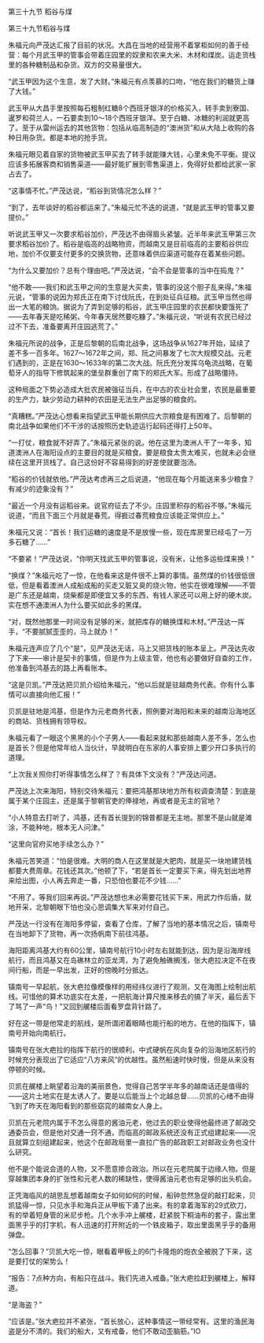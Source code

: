 

第三十九节 稻谷与煤

第三十九节稻谷与煤

朱福元向严茂达汇报了目前的状况。大昌在当地的经营用不着掌柜如何的善于经营：每个月武玉甲的管事会带着庄园里的奴隶和农来大米、木材和煤炭。运走货栈里的各种糖制品和杂货。双方的交易量很大。

“武玉甲因为这个生意，发了大财。”朱福元有点羡慕的口吻，“他在我们的糖货上赚了大钱。”

武玉甲从大昌手里按照每石粗制红糖8个西班牙银洋的价格买入，转手卖到寮国、暹罗和荷兰人，一石要卖到10～18个西班牙银洋。至于白糖、冰糖的利润就更高了。至于从雷州运去的其他货物：包括从临高制造的“澳洲货”和从大陆上收购的各种日用杂货。都是本地的抢手货。

朱福元眼见着自家的货物被武玉甲买去了转手就能赚大钱，心里未免不平衡。提议应该多拓展客商和销售渠道――最好能扩展到零售渠道上，免得好处都给武家一家占去了。

“这事情不忙。”严茂达说，“稻谷到货情况怎么样？”

“到了，去年谈好的稻谷都运来了。”朱福元忙不迭的说道，“就是武玉甲的管事又要提价。”

听说武玉甲又一次要求稻谷加价，严茂达不由得眉头紧皱。近半年来武玉甲第三次要求稻谷加价了。稻谷是临高的战略物资，而越南又是目前临高的主要稻谷供应地，加价不仅要支付更多的交换货物，还意味着供应渠道可能存在着某些问题。

“为什么又要加价？总有个理由吧。”严茂达说，“会不会是管事的当中在捣鬼？”

“他不敢――我们和武玉甲之间的生意是大买卖，管事的没这个胆子乱来得。”朱福元说，“管事的说因为郑氏正在南下讨伐阮氏，在到处征兵征粮。武玉甲当然也得出一大笔的粮饷。据说为了弄到足够的稻谷，武玉甲庄园里的农民都快要饿死了――去年春天是吃稀粥，今年春天居然要吃糠了。”朱福元说，“听说有农民已经过过不下去，准备要离开庄园逃荒了。”

朱福元所说的战争，正是后黎朝的后南北战争，这场战争从1627年开始，延续了差不多一百多年。1627～1672年之间，郑、阮之间暴发了七次大规模交战。元老们遇到的，正是在1630～1633年的第二次大战。阮氏充分发挥乌龟流战略，在葡萄牙人的指导下修筑起来的堡垒群重创了南下的郑氏大军。形成了战略僵持。

这种局面之下势必造成大批农民被强征当兵，在中古的农业社会里，农民是最重要的生产力，缺少劳动力耕种的农田是无法生产出足够的粮食的。

“真糟糕。”严茂达心想看来指望武玉甲能长期供应大宗粮食是有困难了。后黎朝的南北战争如果他们不干涉的话按照历史轨迹运行起码还得打上50年。

“一打仗，粮食就不好弄了。”朱福元紧张的说。他在这里为澳洲人干了一年多，知道澳洲人在海阳设点的主要目的就是买粮食。要是粮食太贵太难买，也就未必会继续在这里开货栈了。自己这份好不容易得到的好差使就要泡汤。

“稻谷的价钱就依他。”严茂达考虑再三之后说道，“他现在每个月能送来多少粮食？有减少的迹象没有？”

“最近一个月没有运稻谷来。说官府征去了不少。庄园里积存的稻谷不够。”朱福元说道，“而且下面三个月就是春荒。得捱过春荒粮食应该能正常供应上。”

朱福元又说：“首长！我们运糖的速度是不是放慢一些，现在库房里已经屯了一万多石糖了……”

“不要紧！”严茂达说，“你明天找武玉甲的管事说，没有米，让他多运些煤来换！”

“换煤？”朱福元吃了一惊，在他看来这是件很不上算的事情。虽然煤的价钱很低很低，但是看着澳洲人成船成船的买走又脏又臭的烧火物，他实在很难理解――不管是广东还是越南，烧柴都是即便宜又多的东西，有钱人家还可以用上好的硬木炭。实在想不通澳洲人为什么要买如此多的黑煤。

“对，既然他那里一时间没有足够的米，就把库存的糖换煤和木材。”严茂达一挥手，“不要腻腻歪歪的，马上就办！”

朱福元连声应了几个“是”，见严茂达无话，马上又把货栈的账本呈上。严茂达先收了下来――审计是契卡的事情，但是作为上级主管，他也有必要做好自查的工作，他准备到鸿基去的路上再看账本。

“这是贝凯。”严茂达把贝凯介绍给朱福元，“他以后就是驻越商务代表。你有什么事情可以直接向他汇报！”

贝凯是驻地是鸿基，但是作为元老商务代表，照例要对海阳和未来的越南沿海地区的商站、货栈拥有领导权。

朱福元看了一眼这个黑黑的小个子男人――看起来就和那些越南人差不多，怎么也是首长？但是他常年给人当伙计，早就明白在东家的人事安排上要少开口多执行的道理。

“上次我关照你打听得事情怎么样了？有具体下文没有？”严茂达问道。

严茂达上次来海阳，特别交待朱福元：要把鸿基那块地方所有权调查清楚：到底是属于某个庄园主，还是属于黎朝官吏的俸禄地，再或者是无主的官地？

“小人特意去打听了，鸿基，还有首长提到的锦普都是无主地。那里不是山就是滩涂，不能种地，根本无人问津。”

“这里向官府买地手续怎么办？”

朱福元苦笑道：“怕是很难。大明的商人在这里就是大肥肉，就是买一块地建货栈都要大费周章。花钱还其次。”他顿了下，“若是首长一定要买下来，得先划出地界来绘出图，小人再去奔走一番，只恐怕也要花不少钱……”

“不用了。等我们回来再说。”严茂达想也未必需要花钱买下来，用武力作后盾，就地开采，北黎朝眼下怕也没心思调集大军来对付自己。

严茂达一行没有在海阳多停留，查看了仓库，了解了当地的基本情况之后，镇南号在当地卸下了货物，再一次扬帆南下前往鸿基。

海阳距离鸿基大约有60公里，镇南号航行10小时左右就能到达，因为是沿海岸线航行，而且鸿基又在岛礁林立的亚龙湾，为了避免触礁搁浅，张大疤拉决定不在夜间行船，而是一早出发，正好的傍晚时分抵达。

镇南号一早起航，张大疤拉像模像样的用经纬仪进行了观测，又在海图上绘制出航线。可惜他的算术功底实在太差，一把航海计算尺推来移去的搞了半天，最后丢下了骂了一声“鸟！”又回到艉楼后面看罗盘背针路了。

好在这一带是他常走的航线，是所谓闭着眼睛也能行船的地方。在他的指挥下，镇南号开始向南航行。

镇南号在张大疤拉的指挥下航行的很顺利，中式硬帆在风向复杂的沿海地区航行的时候充分表现出了它适应“八方来风”的优越性。虽然船速时快时慢，但是从来没有停顿的时候。

贝凯在艉楼上眺望着沿海的美丽景色，觉得自己苦学半年多的越南话还是值得的――这片土地实在是太诱人了。要是以后能当上个北越总督……贝凯的心绪不由得飞到了昨天在海阳看到的那些窈窕的越南女人身上。

贝凯在元老院内属于不怎么得意的酱油元老，他过去的职业使得他最终进了邮政交通委员会，但是他对交通一窍不通，而临高的邮政系统还没有正式组建起来――况且就算立刻组建起来，他这个在邮政局里一直拉广告的邮政职工对邮政业务也没什么研究。

他不是个能说会道的人物，又不愿意掺合政治。所以在元老院属于边缘人物。但是穿越集团本身的扩张性和元老人数的稀缺性，使得酱油元老也有足够的出头机会。

正凭海临风的胡思乱想着越南女子如何如何的时候，船钟忽然急促的敲打起来，贝凯猛得一惊，只见水手和海兵正从甲板下涌了出来。有的拿着海军的29式砍刀，有的举着短身管的米尼步枪。几个水手冲上艉楼，赶紧脱下桐油布的套子，露出里面黑乎乎的打字机，有人迅速的打开附近的一个铁皮箱子，取出里面黑乎乎的备用弹盘。

“怎么回事？”贝凯大吃一惊，眼看着甲板上的6门卡隆炮的炮衣全被脱了下来，这是要打仗的架势么！

“报告：7点种方向，有船只在战斗。我们先进入戒备。”张大疤拉赶到艉楼上，解释道。

“是海盗？”

“应该是。”张大疤拉并不紧张，“首长放心，这种事情这一带经常有。这里的渔民海盗是分不清的。我们的船大，又有戒备，他们不敢动歪脑筋。”IO

